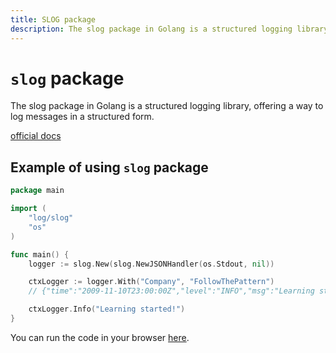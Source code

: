 ```yaml
---
title: SLOG package
description: The slog package in Golang is a structured logging library, offering a way to log messages in a structured form
---
```


# `slog` package 

The slog package in Golang is a structured logging library, offering a way to log messages in a structured form.

[official docs](https://go.dev/blog/slog)

## Example of using `slog` package

```go copy
package main

import (
	"log/slog"
	"os"
)

func main() {
	logger := slog.New(slog.NewJSONHandler(os.Stdout, nil))

	ctxLogger := logger.With("Company", "FollowThePattern")
	// {"time":"2009-11-10T23:00:00Z","level":"INFO","msg":"Learning started!","Company":"FollowThePattern"}

	ctxLogger.Info("Learning started!")
}
```

You can run the code in your browser [here](https://goplay.followthepattern.net/snippet/yKPM_hwIQPV).